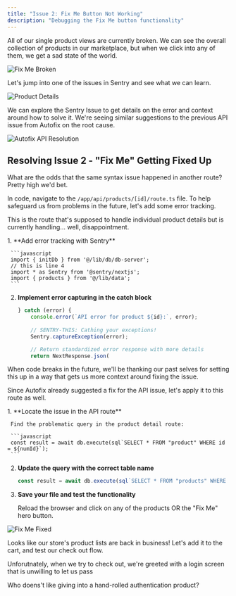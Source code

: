```yaml
---
title: "Issue 2: Fix Me Button Not Working"
description: "Debugging the Fix Me button functionality"
---
```



All of our single product views are currently broken. We can see the overall collection of products in our marketplace, but when we click into any of them, we get a sad state of the world. 

![Fix Me Broken](../../../assets/img/FixMeButtonError.png)

Let's jump into one of the issues in Sentry and see what we can learn.

![Product Details](../../../assets/img/Issue-2.png)

We can explore the Sentry Issue to get details on the error and context around how to solve it. We're seeing similar suggestions to the previous API issue from Autofix on the root cause.

![Autofix API Resolution](../../../assets/img/productapierror.png)


## Resolving Issue 2 - "Fix Me" Getting Fixed Up

What are the odds that the same syntax issue happened in another route? Pretty high we'd bet. 

In code, navigate to the `/app/api/products/[id]/route.ts` file. To help safeguard us from problems in the future, let's add some error tracking.

This is the route that's supposed to handle individual product details but is currently handling... well, disappointment. 

<Steps>
  1. **Add error tracking with Sentry**

     ```javascript
     import { initDb } from '@/lib/db/db-server';
     // this is line 4
     import * as Sentry from '@sentry/nextjs';
     import { products } from '@/lib/data';
     ```

  2. **Implement error capturing in the catch block**

     ```javascript
     } catch (error) {
         console.error(`API error for product ${id}:`, error);
         
         // SENTRY-THIS: Cathing your exceptions!
         Sentry.captureException(error);

         // Return standardized error response with more details
         return NextResponse.json(
     ```
</Steps>

When code breaks in the future, we'll be thanking our past selves for setting this up in a way that gets us more context around fixing the issue. 

Since Autofix already suggested a fix for the API issue, let's apply it to this route as well.

<Steps>
  1. **Locate the issue in the API route**
     
     Find the problematic query in the product detail route:

     ```javascript
     const result = await db.execute(sql`SELECT * FROM "product" WHERE id = ${numId}`);
     ```

  2. **Update the query with the correct table name**

     ```javascript
     const result = await db.execute(sql`SELECT * FROM "products" WHERE id = ${numId}`);
     ```

  3. **Save your file and test the functionality**
     
     Reload the browser and click on any of the products OR the "Fix Me" hero button.
</Steps>

![Fix Me Fixed](../../../assets/img/HydrationFixed.png)

Looks like our store's product lists are back in business! Let's add it to the cart, and test our check out flow. 

Unforutnately, when we try to check out, we're greeted with a login screen that is unwilling to let us pass

Who doens't like giving into a hand-rolled authentication product?